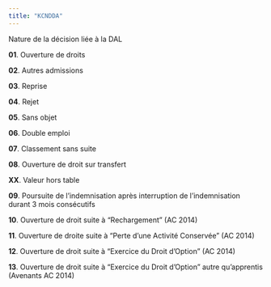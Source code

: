 ```yaml
---
title: "KCNDDA"
---
```


Nature de la décision liée à la DAL


**01**. Ouverture de droits

**02**. Autres admissions

**03**. Reprise

**04**. Rejet

**05**. Sans objet

**06**. Double emploi

**07**. Classement sans suite

**08**. Ouverture de droit sur transfert

**XX**. Valeur hors table

**09**. Poursuite de l'indemnisation après interruption de l'indemnisation durant 3 mois consécutifs

**10**. Ouverture de droit suite à "Rechargement" (AC 2014)

**11**. Ouverture de droite suite à "Perte d'une Activité Conservée" (AC 2014)

**12**. Ouverture de droit suite à "Exercice du Droit d'Option" (AC 2014)

**13**. Ouverture de droit suite à "Exercice du Droit d'Option" autre qu'apprentis (Avenants AC 2014)
